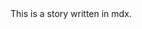 
<Meta title="MDX story" />

<div className="example">
  This is a story written in mdx.
</div>

<style>
  {`
  .example {
    background-color: black;
    color: white;
  }
  `}
</style>
